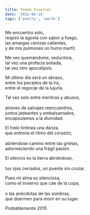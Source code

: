 ```yaml
---
title: Poema Invernal
date: '2012-04-14'
tags: ['poetry', 'earth']
---
```


<div className="italic">
Me encuentro solo,<br/>
respiro la agonía con sabor a fuego,<br/>
las amargas cenizas calientes,<br/>
y de mis pulmones un humo marfil.<br/>

Me ves quemándome, seductora,<br/>
tal vez una profecía soñada,<br/> 
tal vez otro apocalipsis.<br/>

Mi último día será un abraso,<br/> 
entre los pecados de la ira,<br/>
entre el regocije de la lujuria.<br/>

Tal vez solo entre mentiras y abusos,<br/>  
atreves de salvajes reencuentros,<br/>
juntos jadeantes y embalsamados,<br/>
encapsulamos a la divinidad.<br/>

El hielo tintinea una danza,<br/>
que entrona el ritmo del corazón,<br/>  
abriéndose camino entre las grietas,<br/>
adormeciendo una frágil pasión.<br/>

El silencio es la tierra abriéndose,<br/>  
tus ojos cerrados, un puente sin cruzar.<br/> 

Pues mi alma es silenciosa,<br/>
como el invierno que cae de la copa,<br/>  
o las anécdotas de las sombras,<br/>
que duermen para morir en su lugar.<br/> 
</div>

*Probablemente 2015*
